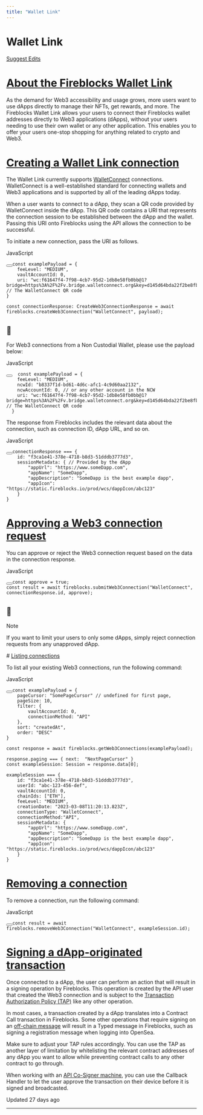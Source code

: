 ```yaml
---
title: "Wallet Link"
---
```

  
  # Wallet Link

[Suggest Edits](/edit/web3-wallet-link)

# [About the Fireblocks Wallet Link](#about-the-fireblocks-wallet-link)

As the demand for Web3 accessibility and usage grows, more users want to use dApps directly to manage their NFTs, get rewards, and more. The Fireblocks Wallet Link allows your users to connect their Fireblocks wallet addresses directly to Web3 applications (dApps), without your users needing to use their own wallet or any other application. This enables you to offer your users one-stop shopping for anything related to crypto and Web3.

# [Creating a Wallet Link connection](#creating-a-wallet-link-connection)

The Wallet Link currently supports [WalletConnect](https://walletconnect.com/) connections. WalletConnect is a well-established standard for connecting wallets and Web3 applications and is supported by all of the leading dApps today.

When a user wants to connect to a dApp, they scan a QR code provided by WalletConnect inside the dApp. This QR code contains a URI that represents the connection session to be established between the dApp and the wallet. Passing this URI onto Fireblocks using the API allows the connection to be successful.

To initiate a new connection, pass the URI as follows.

JavaScript

<pre><button aria-label="Copy Code" class="rdmd-code-copy fa"></button><code class="rdmd-code lang-javascript theme-light" data-lang="javascript" name="" tabindex="0">const examplePayload = {  
	feeLevel: "MEDIUM", 
	vaultAccountId: 0,   
	uri: "wc:f61647f4-7f98-4cb7-95d2-1db8e58fb0bb@1?bridge=https%3A%2F%2Fv.bridge.walletconnect.org&amp;key=d145d64bda22f2be8fb23c251116b0cd8e3613f6971d193ff89b24e6735aaa6c" // The WalletConnect QR code  
}

const connectionResponse: CreateWeb3ConnectionResponse = await fireblocks.createWeb3Connection("WalletConnect", payload);
</code></pre>

<Info>

## 📘

For Web3 connections from a Non Custodial Wallet, please use the payload below:

JavaScript

<pre><button aria-label="Copy Code" class="rdmd-code-copy fa"></button><code class="rdmd-code lang-javascript theme-light" data-lang="javascript" name="" tabindex="0">  const examplePayload = {  
    feeLevel: "MEDIUM", 
    ncwId: "b8337f1d-bd61-4d6c-afc1-4c9d60aa2132",
    ncwAccountId: 0, // or any other account in the NCW
    uri: "wc:f61647f4-7f98-4cb7-95d2-1db8e58fb0bb@1?bridge=https%3A%2F%2Fv.bridge.walletconnect.org&amp;key=d145d64bda22f2be8fb23c251116b0cd8e3613f6971d193ff89b24e6735aaa6c" // The WalletConnect QR code  
  }
</code></pre>





</Info>

The response from Fireblocks includes the relevant data about the connection, such as connection ID, dApp URL, and so on.

JavaScript

<pre><button aria-label="Copy Code" class="rdmd-code-copy fa"></button><code class="rdmd-code lang-javascript theme-light" data-lang="javascript" name="" tabindex="0">connectionResponse === {  
    id: "f3ca1e41-378e-4718-b8d3-51dddb3777d3",  
    sessionMetadata: { // Provided by the dApp  
        "appUrl": "https://www.someDapp.com",  
        "appName": "SomeDapp",  
        "appDescription": "SomeDapp is the best example dapp",  
        "appIcon": "https://static.fireblocks.io/prod/wcs/dappIcon/abc123"  
    }  
}
</code></pre>

# [Approving a Web3 connection request](#approving-a-web3-connection-request)

You can approve or reject the Web3 connection request based on the data in the connection response.

JavaScript

<pre><button aria-label="Copy Code" class="rdmd-code-copy fa"></button><code class="rdmd-code lang-javascript theme-light" data-lang="javascript" name="" tabindex="0">const approve = true;  
const result = await fireblocks.submitWeb3Connection("WalletConnect", connectionResponse.id, approve);
</code></pre>

<Info>

## 📘

Note

If you want to limit your users to only some dApps, simply reject connection requests from any unapproved dApp.

</Info># [Listing connections](#listing-connections)

To list all your existing Web3 connections, run the following command:

JavaScript

<pre><button aria-label="Copy Code" class="rdmd-code-copy fa"></button><code class="rdmd-code lang-javascript theme-light" data-lang="javascript" name="" tabindex="0">const examplePayload = {  
    pageCursor: "SomePageCursor" // undefined for first page,  
    pageSize: 10,  
    filter: {  
        vaultAccountId: 0,  
        connectionMethod: "API"  
    },  
    sort: "createdAt",  
    order: "DESC"  
}

const response = await fireblocks.getWeb3Connections(examplePayload);

response.paging === { next:  "NextPageCursor" }  
const exampleSession: Session = response.data[0];

exampleSession === {  
    id: "f3ca1e41-378e-4718-b8d3-51dddb3777d3",  
    userId: "abc-123-456-def",  
    vaultAccountId: 0,  
    chainIds: ["ETH"],  
    feeLevel: "MEDIUM",  
    creationDate: "2023-03-08T11:20:13.823Z",  
    connectionType: "WalletConnect",  
    connectionMethod:"API",  
    sessionMetadata: {  
        "appUrl": "https://www.someDapp.com",  
        "appName": "SomeDapp",  
        "appDescription": "SomeDapp is the best example dapp",  
        "appIcon": "https://static.fireblocks.io/prod/wcs/dappIcon/abc123"  
    }  
}
</code></pre>

# [Removing a connection](#removing-a-connection)

To remove a connection, run the following command:

JavaScript

<pre><button aria-label="Copy Code" class="rdmd-code-copy fa"></button><code class="rdmd-code lang-javascript theme-light" data-lang="javascript" name="" tabindex="0">const result = await fireblocks.removeWeb3Connection("WalletConnect", exampleSession.id);
</code></pre>

# [Signing a dApp-originated transaction](#signing-a-dapp-originated-transaction)

Once connected to a dApp, the user can perform an action that will result in a signing operation by Fireblocks. This operation is created by the API user that created the Web3 connection and is subject to the [Transaction Authorization Policy (TAP)](https://support.fireblocks.io/hc/en-us/articles/4401998390546-TAP-for-DeFi-operations) like any other operation.

In most cases, a transaction created by a dApp translates into a Contract Call transaction in Fireblocks. Some other operations that require signing on an [off-chain message](https://support.fireblocks.io/hc/en-us/articles/4413379762450-Off-chain-message-signing) will result in a Typed message in Fireblocks, such as signing a registration message when logging into OpenSea.

Make sure to adjust your TAP rules accordingly. You can use the TAP as another layer of limitation by whitelisting the relevant contract addresses of any dApp you want to allow while preventing contract calls to any other contract to go through.

When working with an [API Co-Signer machine](https://support.fireblocks.io/hc/en-us/articles/12006018592156-API-Co-Signer-Overview), you can use the Callback Handler to let the user approve the transaction on their device before it is signed and broadcasted.

Updated 27 days ago

* * *